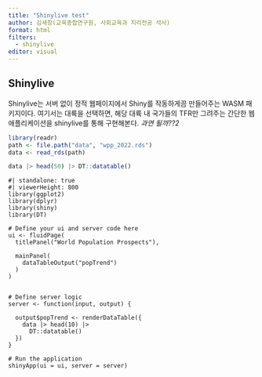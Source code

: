 ```yaml
---
title: "Shinylive test"
author: 김세창(교육종합연구원, 사회교육과 지리전공 석사)
format: html
filters:
  - shinylive
editor: visual
---
```


## Shinylive {.unnumbered}

Shinylive는 서버 없이 정적 웹페이지에서 Shiny를 작동하게끔 만들어주는 WASM 패키지이다. 여기서는 대륙을 선택하면, 해당 대륙 내 국가들의 TFR만 그려주는 간단한 웹 애플리케이션을 shinylive를 통해 구현해본다. *과연 될까??2*

```r
library(readr)
path <- file.path("data", "wpp_2022.rds")
data <- read_rds(path)

data |> head(50) |> DT::datatable()
```

```shinylive-r
#| standalone: true
#| viewerHeight: 800
library(ggplot2)
library(dplyr)
library(shiny)
library(DT)

# Define your ui and server code here
ui <- fluidPage(
  titlePanel("World Population Prospects"),
  
  mainPanel(
    dataTableOutput("popTrend")
  )
)


# Define server logic
server <- function(input, output) {
  
  output$popTrend <- renderDataTable({
    data |> head(10) |> 
      DT::datatable()
  })
}

# Run the application 
shinyApp(ui = ui, server = server)
```
